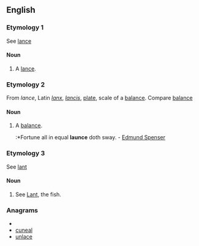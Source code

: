 ==English==

===Etymology 1===
See [[lance]]

====Noun====
{{infl|en|noun}}

# {{obsolete}} A [[lance]].

===Etymology 2===
From {{etyl|it}} ''lance'', Latin ''[[lanx]]'', ''[[lancis]]'', [[plate]], scale of a [[balance]]. Compare [[balance]] 

====Noun====
{{infl|en|noun}}

# {{obsolete}} A [[balance]].
#:*Fortune all in equal '''launce''' doth sway. - [[w:Edmund Spenser|Edmund Spenser]]

===Etymology 3===
See [[lant]]

====Noun====
{{infl|en|noun}}

# {{zoology}} See [[Lant]], the fish.

===Anagrams===
* {{alphagram|acelnu}}
* [[cuneal#English|cuneal]]
* [[unlace#English|unlace]]